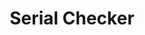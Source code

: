 ---
title: 'Serial Checker'
description: 'Spoofing serials and want to check they are being spoofed correctly? Use this .bat file to see your serials.'
icon: 'command'
---